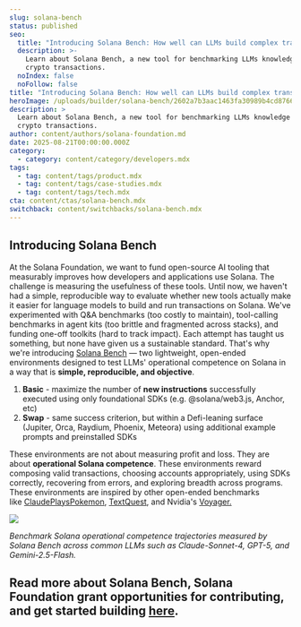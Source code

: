 ```yaml
---
slug: solana-bench
status: published
seo:
  title: "Introducing Solana Bench: How well can LLMs build complex transactions?"
  description: >-
    Learn about Solana Bench, a new tool for benchmarking LLMs knowledge about
    crypto transactions.
  noIndex: false
  noFollow: false
title: "Introducing Solana Bench: How well can LLMs build complex transactions?"
heroImage: /uploads/builder/solana-bench/2602a7b3aac1463fa30989b4cd876674.jpg
description: >
  Learn about Solana Bench, a new tool for benchmarking LLMs knowledge about
  crypto transactions.
author: content/authors/solana-foundation.md
date: 2025-08-21T00:00:00.000Z
category:
  - category: content/category/developers.mdx
tags:
  - tag: content/tags/product.mdx
  - tag: content/tags/case-studies.mdx
  - tag: content/tags/tech.mdx
cta: content/ctas/solana-bench.mdx
switchback: content/switchbacks/solana-bench.mdx
---
```


## Introducing Solana Bench

At the Solana Foundation, we want to fund open-source AI tooling that measurably improves how developers and applications use Solana. The challenge is measuring the usefulness of these tools. Until now, we haven't had a simple, reproducible way to evaluate whether new tools actually make it easier for language models to build and run transactions on Solana. We've experimented with Q\&A benchmarks (too costly to maintain), tool-calling benchmarks in agent kits (too brittle and fragmented across stacks), and funding one-off toolkits (hard to track impact). Each attempt has taught us something, but none have given us a sustainable standard. That's why we're introducing [Solana Bench](https://solana-foundation.github.io/solana-gym-env/) — two lightweight, open-ended environments designed to test LLMs' operational competence on Solana in a way that is **simple, reproducible, and objective**.

1. **Basic** - maximize the number of **new instructions** successfully executed using only foundational SDKs (e.g. @solana/web3.js, Anchor, etc)
2. **Swap** - same success criterion, but within a Defi-leaning surface (Jupiter, Orca, Raydium, Phoenix, Meteora) using additional example prompts and preinstalled SDKs

These environments are not about measuring profit and loss. They are about **operational Solana competence**. These environments reward composing valid transactions, choosing accounts appropriately, using SDKs correctly, recovering from errors, and exploring breadth across programs. These environments are inspired by other open-ended benchmarks like [ClaudePlaysPokemon](https://www.anthropic.com/news/visible-extended-thinking), [TextQuest](https://huggingface.co/blog/textquests), and Nvidia's [Voyager.](https://voyager.minedojo.org/)

![](/uploads/builder/solana-bench/image-1.jpg)

_Benchmark Solana operational competence trajectories measured by Solana Bench across common LLMs such as Claude-Sonnet-4, GPT-5, and Gemini-2.5-Flash._

## **Read more about Solana Bench, Solana Foundation grant opportunities for contributing, and get started building** [here](https://solana-foundation.github.io/solana-gym-env/).
